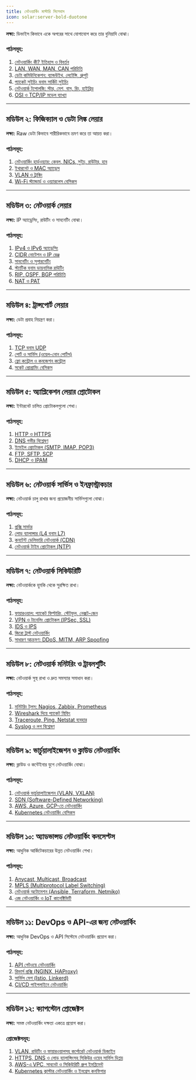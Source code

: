 ```yaml
---
title: নেটওয়ার্কিং মাস্টারি সিলেবাস
icon: solar:server-bold-duotone
---
```


**লক্ষ্য:** ডিভাইস কিভাবে একে অপরের সাথে যোগাযোগ করে তার বুনিয়াদি বোঝা।

### পাঠসমূহ:

1. [নেটওয়ার্কিং কী? ইতিহাস ও বিবর্তন](/networking/what-is-networking)
2. [LAN, WAN, MAN, CAN পরিচিতি](/networking/network-types)
3. [ডেটা কমিউনিকেশন: ব্যান্ডউইথ, লেটেন্সি, থ্রুপুট](/networking/data-communication)
4. [প্যাকেট সুইচিং বনাম সার্কিট সুইচিং](/networking/switching-methods)
5. [নেটওয়ার্ক টপোলজি: স্টার, মেশ, বাস, রিং, হাইব্রিড](/networking/topologies)
6. [OSI ও TCP/IP মডেল ব্যাখ্যা](/networking/osi-tcpip)

---

## মডিউল ২: ফিজিক্যাল ও ডেটা লিঙ্ক লেয়ার

**লক্ষ্য:** Raw ডেটা কিভাবে শারীরিকভাবে ভ্রমণ করে তা আয়ত্ত করা।

### পাঠসমূহ:

1. [নেটওয়ার্কিং হার্ডওয়্যার: কেবল, NICs, সুইচ, রাউটার, হাব](/networking/hardware)
2. [ইথারনেট ও MAC অ্যাড্রেস](/networking/ethernet-mac)
3. [VLAN ও ট্রাঙ্কিং](/networking/vlan-trunking)
4. [Wi-Fi স্ট্যান্ডার্ড ও ওয়্যারলেস বেসিকস](/networking/wireless-basics)

---

## মডিউল ৩: নেটওয়ার্ক লেয়ার

**লক্ষ্য:** IP অ্যাড্রেসিং, রাউটিং ও সাবনেটিং বোঝা।

### পাঠসমূহ:

1. [IPv4 ও IPv6 অ্যাড্রেসিং](/networking/ip-addressing)
2. [CIDR নোটেশন ও IP রেঞ্জ](/networking/cidr)
3. [সাবনেটিং ও সুপারনেটিং](/networking/subnetting)
4. [স্ট্যাটিক বনাম ডায়নামিক রাউটিং](/networking/routing)
5. [RIP, OSPF, BGP পরিচিতি](/networking/routing-protocols)
6. [NAT ও PAT](/networking/nat-pat)

---

## মডিউল ৪: ট্রান্সপোর্ট লেয়ার

**লক্ষ্য:** ডেটা প্রবাহ নিয়ন্ত্রণ করা।

### পাঠসমূহ:

1. [TCP বনাম UDP](/networking/tcp-udp)
2. [পোর্ট ও সার্ভিস (ওয়েল-নোন পোর্টস)](/networking/ports-services)
3. [ফ্লো কন্ট্রোল ও কনজেশন কন্ট্রোল](/networking/flow-congestion-control)
4. [সকেট প্রোগ্রামিং বেসিকস](/networking/socket-programming)

---

## মডিউল ৫: অ্যাপ্লিকেশন লেয়ার প্রোটোকল

**লক্ষ্য:** ইন্টারনেট চালিত প্রোটোকলগুলো শেখা।

### পাঠসমূহ:

1. [HTTP ও HTTPS](/networking/http-https)
2. [DNS গভীর বিশ্লেষণ](/networking/dns)
3. [ইমেইল প্রোটোকল (SMTP, IMAP, POP3)](/networking/email-protocols)
4. [FTP, SFTP, SCP](/networking/file-transfer)
5. [DHCP ও IPAM](/networking/dhcp-ipam)

---

## মডিউল ৬: নেটওয়ার্ক সার্ভিস ও ইনফ্রাস্ট্রাকচার

**লক্ষ্য:** নেটওয়ার্ক চালু রাখার জন্য প্রয়োজনীয় সার্ভিসগুলো বোঝা।

### পাঠসমূহ:

1. [প্রক্সি সার্ভার](/networking/proxy)
2. [লোড ব্যালান্সার (L4 বনাম L7)](/networking/load-balancer)
3. [কনটেন্ট ডেলিভারি নেটওয়ার্ক (CDN)](/networking/cdn)
4. [নেটওয়ার্ক টাইম প্রোটোকল (NTP)](/networking/ntp)

---

## মডিউল ৭: নেটওয়ার্ক সিকিউরিটি

**লক্ষ্য:** নেটওয়ার্ককে হুমকি থেকে সুরক্ষিত রাখা।

### পাঠসমূহ:

1. [ফায়ারওয়াল: প্যাকেট ফিল্টারিং, স্টেটফুল, নেক্সট-জেন](/networking/firewall)
2. [VPN ও টানেলিং প্রোটোকল (IPSec, SSL)](/networking/vpn-tunneling)
3. [IDS ও IPS](/networking/ids-ips)
4. [জিরো ট্রাস্ট নেটওয়ার্কিং](/networking/zero-trust)
5. [সাধারণ আক্রমণ: DDoS, MITM, ARP Spoofing](/networking/attacks)

---

## মডিউল ৮: নেটওয়ার্ক মনিটরিং ও ট্রাবলশুটিং

**লক্ষ্য:** নেটওয়ার্ক সুস্থ রাখা ও দ্রুত সমস্যার সমাধান করা।

### পাঠসমূহ:

1. [মনিটরিং টুলস: Nagios, Zabbix, Prometheus](/networking/monitoring-tools)
2. [Wireshark দিয়ে প্যাকেট স্নিফিং](/networking/wireshark)
3. [Traceroute, Ping, Netstat ব্যবহার](/networking/troubleshooting-tools)
4. [Syslog ও লগ বিশ্লেষণ](/networking/syslog)

---

## মডিউল ৯: ভার্চুয়ালাইজেশন ও ক্লাউড নেটওয়ার্কিং

**লক্ষ্য:** ক্লাউড ও কন্টেইনার যুগে নেটওয়ার্কিং বোঝা।

### পাঠসমূহ:

1. [নেটওয়ার্ক ভার্চুয়ালাইজেশন (VLAN, VXLAN)](/networking/network-virtualization)
2. [SDN (Software-Defined Networking)](/networking/sdn)
3. [AWS, Azure, GCP-তে নেটওয়ার্কিং](/networking/cloud-networking)
4. [Kubernetes নেটওয়ার্কিং বেসিকস](/networking/kubernetes-networking)

---

## মডিউল ১০: অ্যাডভান্সড নেটওয়ার্কিং কনসেপ্টস

**লক্ষ্য:** আধুনিক আর্কিটেকচারের উন্নত নেটওয়ার্কিং শেখা।

### পাঠসমূহ:

1. [Anycast, Multicast, Broadcast](/networking/anycast-multicast-broadcast)
2. [MPLS (Multiprotocol Label Switching)](/networking/mpls)
3. [নেটওয়ার্ক অটোমেশন (Ansible, Terraform, Netmiko)](/networking/network-automation)
4. [এজ নেটওয়ার্কিং ও IoT কানেক্টিভিটি](/networking/edge-iot)

---

## মডিউল ১১: DevOps ও API-এর জন্য নেটওয়ার্কিং

**লক্ষ্য:** আধুনিক DevOps ও API সিস্টেমে নেটওয়ার্কিং প্রয়োগ করা।

### পাঠসমূহ:

1. [API গেটওয়ে নেটওয়ার্কিং](/networking/api-gateway)
2. [রিভার্স প্রক্সি (NGINX, HAProxy)](/networking/reverse-proxy)
3. [সার্ভিস মেশ (Istio, Linkerd)](/networking/service-mesh)
4. [CI/CD পাইপলাইনে নেটওয়ার্কিং](/networking/cicd-networking)

---

## মডিউল ১২: ক্যাপস্টোন প্রোজেক্টস

**লক্ষ্য:** সমস্ত নেটওয়ার্কিং দক্ষতা একত্রে প্রয়োগ করা।

### প্রোজেক্টসমূহ:

1. [VLAN, রাউটিং ও ফায়ারওয়ালসহ কর্পোরেট নেটওয়ার্ক ডিজাইন](/networking/project-corporate-network)
2. [HTTPS, DNS ও লোড ব্যালান্সিংসহ সিকিউর ওয়েব সার্ভিস ডিপ্লয়](/networking/project-secure-web)
3. [AWS-এ VPC, সাবনেট ও সিকিউরিটি গ্রুপ ইমপ্লিমেন্ট](/networking/project-aws-vpc)
4. [Kubernetes ক্লাস্টার নেটওয়ার্কিং ও ইনগ্রেস কনফিগার](/networking/project-k8s)
